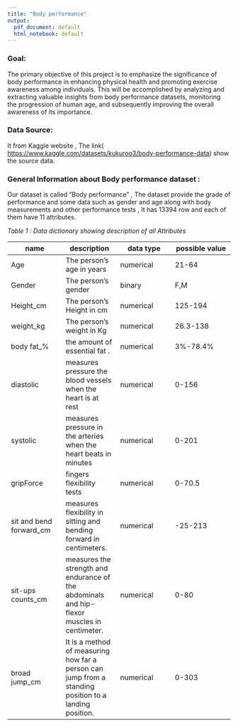 ---
title: "Body performance"
output:
  pdf_document: default
  html_notebook: default
---

### Goal:

The primary objective of this project is to emphasize the significance of body performance in enhancing physical health and promoting exercise awareness among individuals. This will be accomplished by analyzing and extracting valuable insights from body performance datasets, monitoring the progression of human age, and subsequently improving the overall awareness of its importance.

### Data Source:

It from Kaggle website , The link( <https://www.kaggle.com/datasets/kukuroo3/body-performance-data>) show the source data.

### General Information about Body performance dataset :

Our dataset is called "Body performance" , The dataset provide the grade of performance and some data such as gender and age along with body measurements and other performance tests , It has 13394 row and each of them have 11 attributes.

*Table 1 : Data dictionary showing description of all Attributes*

| name                    | description                                                                                           | data type | possible value |
|------------------|------------------|------------------|-------------------|
| Age                     | The person's age in years                                                                             | numerical | 21-64          |
| Gender                  | The person's gender                                                                                   | binary    | F,M            |
| Height_cm               | The person's Height in cm                                                                             | numerical | 125-194        |
| weight_kg               | The person's weight in Kg                                                                             | numerical | 26.3-138       |
| body fat\_%             | the amount of essential fat .                                                                         | numerical | 3%-78.4%       |
| diastolic               | measures pressure the blood vessels when the heart is at rest                                         | numerical | 0-156          |
| systolic                | measures pressure in the arteries when the heart beats in minutes                                     | numerical | 0-201          |
| gripForce               | fingers flexibility tests                                                                             | numerical | 0-70.5         |
| sit and bend forward_cm | measures flexibility in sitting and bending forward in centimeters.                                   | numerical | -25-213        |
| sit-ups counts_cm       | measures the strength and endurance of the abdominals and hip-flexor muscles in centimeter.           | numerical | 0-80           |
| broad jump_cm           | It is a method of measuring how far a person can jump from a standing position to a landing position. | numerical | 0-303          |

